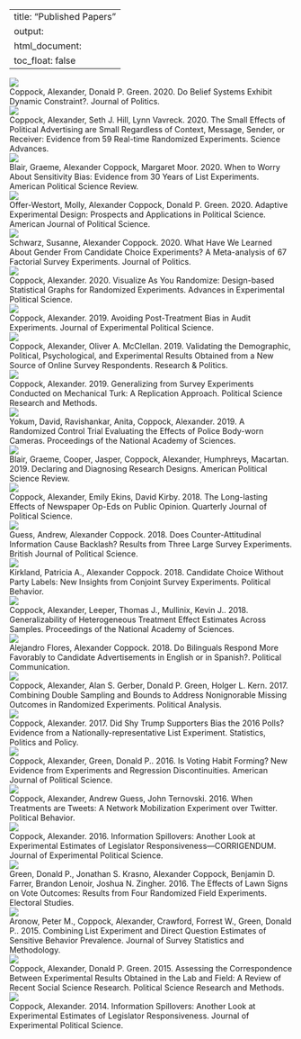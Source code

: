 
---
title: "Published Papers"
output:
html_document:
toc_float: false
---
<!--html_preserve-->
<div class="band full">
<div class="bandContent gallerySection">
<div class="galleryItems"> 

<div class="galleryItem">
<a href="coppock_green_2020.html"> <img class="galleryItemImage" src="card_figures/coppock_green_2020_card.png"/> </a>
<div class="galleryItemDescription"> Coppock, Alexander, Donald P. Green. 2020. Do Belief Systems Exhibit Dynamic Constraint?. Journal of Politics. </div>
</div>
<div class="galleryItem">
<a href="coppock_hill_vavreck_2020.html"> <img class="galleryItemImage" src="card_figures/coppock_hill_vavreck_2020_card.png"/> </a>
<div class="galleryItemDescription"> Coppock, Alexander, Seth J. Hill, Lynn Vavreck. 2020. The Small Effects of Political Advertising are Small Regardless of Context, Message, Sender, or Receiver: Evidence from 59 Real-time Randomized Experiments. Science Advances. </div>
</div>
<div class="galleryItem">
<a href="blair_coppock_moor_2020.html"> <img class="galleryItemImage" src="card_figures/blair_coppock_moor_2020_card.png"/> </a>
<div class="galleryItemDescription"> Blair, Graeme, Alexander Coppock, Margaret Moor. 2020. When to Worry About Sensitivity Bias: Evidence from 30 Years of List Experiments. American Political Science Review. </div>
</div>
<div class="galleryItem">
<a href="offer-westort_coppock_green_2020.html"> <img class="galleryItemImage" src="card_figures/offer-westort_coppock_green_2020_card.png"/> </a>
<div class="galleryItemDescription"> Offer-Westort, Molly, Alexander Coppock, Donald P. Green. 2020. Adaptive Experimental Design: Prospects and Applications in Political Science. American Journal of Political Science. </div>
</div>
<div class="galleryItem">
<a href="schwarz_coppock_2020.html"> <img class="galleryItemImage" src="card_figures/schwarz_coppock_2020_card.png"/> </a>
<div class="galleryItemDescription"> Schwarz, Susanne, Alexander Coppock. 2020. What Have We Learned About Gender From Candidate Choice Experiments? A Meta-analysis of 67 Factorial Survey Experiments. Journal of Politics. </div>
</div>
<div class="galleryItem">
<a href="coppock_2020.html"> <img class="galleryItemImage" src="card_figures/coppock_2020_card.png"/> </a>
<div class="galleryItemDescription"> Coppock, Alexander. 2020. Visualize As You Randomize: Design-based Statistical Graphs for Randomized Experiments. Advances in Experimental Political Science. </div>
</div>
<div class="galleryItem">
<a href="coppock_2019b.html"> <img class="galleryItemImage" src="card_figures/coppock_2019b_card.png"/> </a>
<div class="galleryItemDescription"> Coppock, Alexander. 2019. Avoiding Post-Treatment Bias in Audit Experiments. Journal of Experimental Political Science. </div>
</div>
<div class="galleryItem">
<a href="coppock_mcclellan_2019.html"> <img class="galleryItemImage" src="card_figures/coppock_mcclellan_2019_card.png"/> </a>
<div class="galleryItemDescription"> Coppock, Alexander, Oliver A. McClellan. 2019. Validating the Demographic, Political, Psychological, and Experimental Results Obtained from a New Source of Online Survey Respondents. Research \& Politics. </div>
</div>
<div class="galleryItem">
<a href="coppock_2019a.html"> <img class="galleryItemImage" src="card_figures/coppock_2019a_card.png"/> </a>
<div class="galleryItemDescription"> Coppock, Alexander. 2019. Generalizing from Survey Experiments Conducted on Mechanical Turk: A Replication Approach. Political Science Research and Methods. </div>
</div>
<div class="galleryItem">
<a href="yokum_ravishankar_coppock_2019.html"> <img class="galleryItemImage" src="card_figures/yokum_ravishankar_coppock_2019_card.png"/> </a>
<div class="galleryItemDescription"> Yokum, David, Ravishankar, Anita, Coppock, Alexander. 2019. A Randomized Control Trial Evaluating the Effects of Police Body-worn Cameras. Proceedings of the National Academy of Sciences. </div>
</div>
<div class="galleryItem">
<a href="blair_cooper_coppock_humphreys_2019.html"> <img class="galleryItemImage" src="card_figures/blair_cooper_coppock_humphreys_2019_card.png"/> </a>
<div class="galleryItemDescription"> Blair, Graeme, Cooper, Jasper, Coppock, Alexander, Humphreys, Macartan. 2019. Declaring and Diagnosing Research Designs. American Political Science Review. </div>
</div>
<div class="galleryItem">
<a href="coppock_ekins_kirby_2018.html"> <img class="galleryItemImage" src="card_figures/coppock_ekins_kirby_2018_card.png"/> </a>
<div class="galleryItemDescription"> Coppock, Alexander, Emily Ekins, David Kirby. 2018. The Long-lasting Effects of Newspaper Op-Eds on Public Opinion. Quarterly Journal of Political Science. </div>
</div>
<div class="galleryItem">
<a href="guess_coppock_2018.html"> <img class="galleryItemImage" src="card_figures/guess_coppock_2018_card.png"/> </a>
<div class="galleryItemDescription"> Guess, Andrew, Alexander Coppock. 2018. Does Counter-Attitudinal Information Cause Backlash? Results from Three Large Survey Experiments. British Journal of Political Science. </div>
</div>
<div class="galleryItem">
<a href="kirkland_coppock_2018.html"> <img class="galleryItemImage" src="card_figures/kirkland_coppock_2018_card.png"/> </a>
<div class="galleryItemDescription"> Kirkland, Patricia A., Alexander Coppock. 2018. Candidate Choice Without Party Labels: New Insights from Conjoint Survey Experiments. Political Behavior. </div>
</div>
<div class="galleryItem">
<a href="coppock_leeper_mullinix_2018.html"> <img class="galleryItemImage" src="card_figures/coppock_leeper_mullinix_2018_card.png"/> </a>
<div class="galleryItemDescription"> Coppock, Alexander, Leeper, Thomas J., Mullinix, Kevin J.. 2018. Generalizability of Heterogeneous Treatment Effect Estimates Across Samples. Proceedings of the National Academy of Sciences. </div>
</div>
<div class="galleryItem">
<a href="flores_and_coppock_2018.html"> <img class="galleryItemImage" src="card_figures/flores_and_coppock_2018_card.png"/> </a>
<div class="galleryItemDescription"> Alejandro Flores, Alexander Coppock. 2018. Do Bilinguals Respond More Favorably to Candidate Advertisements in English or in Spanish?. Political Communication. </div>
</div>
<div class="galleryItem">
<a href="coppock_etal_2017.html"> <img class="galleryItemImage" src="card_figures/coppock_etal_2017_card.png"/> </a>
<div class="galleryItemDescription"> Coppock, Alexander, Alan S. Gerber, Donald P. Green, Holger L. Kern. 2017. Combining Double Sampling and Bounds to Address Nonignorable Missing Outcomes in Randomized Experiments. Political Analysis. </div>
</div>
<div class="galleryItem">
<a href="coppock_2017a.html"> <img class="galleryItemImage" src="card_figures/coppock_2017a_card.png"/> </a>
<div class="galleryItemDescription"> Coppock, Alexander. 2017. Did Shy Trump Supporters Bias the 2016 Polls? Evidence from a Nationally-representative List Experiment. Statistics, Politics and Policy. </div>
</div>
<div class="galleryItem">
<a href="coppock_green_2016.html"> <img class="galleryItemImage" src="card_figures/coppock_green_2016_card.png"/> </a>
<div class="galleryItemDescription"> Coppock, Alexander, Green, Donald P.. 2016. Is Voting Habit Forming? New Evidence from Experiments and Regression Discontinuities. American Journal of Political Science. </div>
</div>
<div class="galleryItem">
<a href="coppock_guess_ternovski_2016.html"> <img class="galleryItemImage" src="card_figures/coppock_guess_ternovski_2016_card.png"/> </a>
<div class="galleryItemDescription"> Coppock, Alexander, Andrew Guess, John Ternovski. 2016. When Treatments are Tweets: A Network Mobilization Experiment over Twitter. Political Behavior. </div>
</div>
<div class="galleryItem">
<a href="coppock_2016.html"> <img class="galleryItemImage" src="card_figures/coppock_2016_card.png"/> </a>
<div class="galleryItemDescription"> Coppock, Alexander. 2016. Information Spillovers: Another Look at Experimental Estimates of Legislator Responsiveness---CORRIGENDUM. Journal of Experimental Political Science. </div>
</div>
<div class="galleryItem">
<a href="green_etal_2016.html"> <img class="galleryItemImage" src="card_figures/green_etal_2016_card.png"/> </a>
<div class="galleryItemDescription"> Green, Donald P., Jonathan S. Krasno, Alexander Coppock, Benjamin D. Farrer, Brandon Lenoir, Joshua N. Zingher. 2016. The Effects of Lawn Signs on Vote Outcomes: Results from Four Randomized Field Experiments. Electoral Studies. </div>
</div>
<div class="galleryItem">
<a href="aronow_etal_2015.html"> <img class="galleryItemImage" src="card_figures/aronow_etal_2015_card.png"/> </a>
<div class="galleryItemDescription"> Aronow, Peter M., Coppock, Alexander, Crawford, Forrest W., Green, Donald P.. 2015. Combining List Experiment and Direct Question Estimates of Sensitive Behavior Prevalence. Journal of Survey Statistics and Methodology. </div>
</div>
<div class="galleryItem">
<a href="coppock_green_2015.html"> <img class="galleryItemImage" src="card_figures/coppock_green_2015_card.png"/> </a>
<div class="galleryItemDescription"> Coppock, Alexander, Donald P. Green. 2015. Assessing the Correspondence Between Experimental Results Obtained in the Lab and Field: A Review of Recent Social Science Research. Political Science Research and Methods. </div>
</div>
<div class="galleryItem">
<a href="coppock_2014.html"> <img class="galleryItemImage" src="card_figures/coppock_2014_card.png"/> </a>
<div class="galleryItemDescription"> Coppock, Alexander. 2014. Information Spillovers: Another Look at Experimental Estimates of Legislator Responsiveness. Journal of Experimental Political Science. </div>
</div>
</div>
</div>
<!--/html_preserve-->